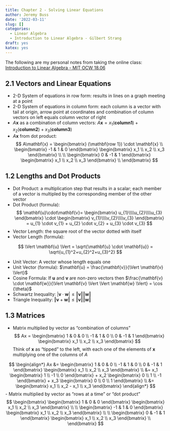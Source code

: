 ```yaml
---
title: Chapter 2 - Solving Linear Equations
author: Jeremy Buss
date: '2022-03-11'
slug: []
categories: 
  - Linear Algebra
  - Introduction to Linear Algebra - Gilbert Strang
draft: yes
katex: yes
---
```


The following are my personal notes from taking the online class: [Introduction to Linear Algebra - MIT OCW 18.06](https://ocw.mit.edu/courses/mathematics/18-06-linear-algebra-spring-2010/index.htm)

## 2.1 Vectors and Linear Equations

- 2-D System of equations in row form: results in lines on a graph meeting at a point
- 2-D System of equations in column form: each column is a vector with tail at origin, arrow point at coordinates and combination of column vectors on left equals column vector of right
- $A\mathbf{x}$ as a combination of column vectors: $A\mathbf{x} = x_1 (\mathbf{column 1}) + x_2 (\mathbf{column 2}) +x_3 (\mathbf{column 3})$
- $A\mathbf{x}$ from dot product:
$$
A\mathbf{x} = 
\begin{bmatrix}
(\mathbf{row 1}) \cdot \mathbf{x} \\
\begin{bmatrix}
-1 & 1 & 0
\end{bmatrix}
\begin{bmatrix}
x_1 \\ x_2 \\ x_3
\end{bmatrix} \\
\\
\begin{bmatrix}
0 & -1 & 1
\end{bmatrix}
\begin{bmatrix}
x_1 \\ x_2 \\ x_3
\end{bmatrix} \\
\end{bmatrix}
$$

## 1.2 Lengths and Dot Products

- Dot Product: a multiplication step that results in a scalar; each member of a vector is multipled by the corresponding member of the other vector
- Dot Product (formula):
$$
\mathbf{u}\cdot\mathbf{v}= 
\begin{bmatrix}
u_{1}\\\\u_{2}\\\\u_{3}
\end{bmatrix}
\cdot
\begin{bmatrix}
v_{1}\\\\v_{2}\\\\v_{3}
\end{bmatrix}
=
u_{1} \cdot v_{1} + u_{2} \cdot v_{2} + u_{3} \cdot v_{3}
$$
- Vector Length: the square root of the vector dotted with itself
- Vector Length (formula): 

$$
\Vert \mathbf{u} \Vert = \sqrt{\mathbf{u} \cdot \mathbf{u}}  = \sqrt{u_{1}^2+u_{2}^2+u_{3}^2}
$$

- Unit Vector: A vector whose length equals one
- Unit Vector (formula): $\mathbf{u} = \frac{\mathbf{v}}{\Vert \mathbf{v} \Vert}$
- Cosine Formula: If $\mathbf{u}$ and $\mathbf{v}$ are non-zero vectors then $\frac{\mathbf{v} \cdot \mathbf{w}}{\Vert \mathbf{v} \Vert \Vert \mathbf{w} \Vert} = \cos {\theta}$
- Schwartz Inequality: $\vert \mathbf{v} \cdot \mathbf{w} \vert \le \Vert \mathbf{v} \Vert \Vert \mathbf{w} \Vert$
- Triangle Inequality: $\Vert \mathbf{v} + \mathbf{w} \Vert \le \Vert \mathbf{v} \Vert \Vert \mathbf{w} \Vert$

## 1.3 Matrices

- Matrix multiplied by vector as "combination of columns"
$$
Ax = 
\begin{bmatrix}
1 & 0 & 0 \\ -1 & 1 & 0 \\ 0 & -1 & 1
\end{bmatrix}
\begin{bmatrix}
x_1 \\ x_2 \\ x_3
\end{bmatrix}
$$
Think of $\mathbf{x}$ as "tipped" to the left, with each one of the elements of $\mathbf{x}$ multiplying one of the columns of $A$

$$
\begin{align*}
Ax &= 
\begin{bmatrix}
1 & 0 & 0 \\ -1 & 1 & 0 \\ 0 & -1 & 1
\end{bmatrix}
\begin{bmatrix}
x_1 \\ x_2 \\ x_3
\end{bmatrix} \\
&=
x_1
\begin{bmatrix}
1 \\ -1 \\ 0 
\end{bmatrix}
+ x_2
\begin{bmatrix}
0 \\ 1 \\ -1
\end{bmatrix}
+ x_3
\begin{bmatrix}
0 \\ 0 \\ 1
\end{bmatrix} \\
&= 
\begin{bmatrix}
x_1 \\ x_2 - x_1 \\ x_3
\end{bmatrix}
\end{align*}
$$
- Matrix multiplied by vector as "rows at a time" or "dot product"
$$
\begin{bmatrix}
\begin{bmatrix}
1 & 0 & 0
\end{bmatrix}
\begin{bmatrix}
x_1 \\ x_2 \\ x_3
\end{bmatrix} \\
\\
\begin{bmatrix}
-1 & 1 & 0
\end{bmatrix}
\begin{bmatrix}
x_1 \\ x_2 \\ x_3
\end{bmatrix} \\
\\
\begin{bmatrix}
0 & -1 & 1
\end{bmatrix}
\begin{bmatrix}
x_1 \\ x_2 \\ x_3
\end{bmatrix} \\
\end{bmatrix}
$$